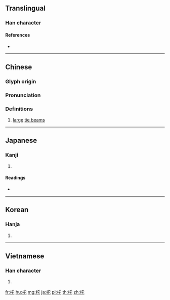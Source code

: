 {{character info/new}}
==Translingual==

===Han character===
{{Han char|rn=75|rad=木|as=05|sn=9|four=43911|canj=DJP|ids=⿰木它}}

====References====
* {{Han ref|kx=0518.040|dkj=14599|dj=0906.060|hdz=21189.030|uh=67C1|ud=26561|bh=CEFB|bd=52987}}

----

==Chinese==
{{zh-forms}}

===Glyph origin===
{{Han etym}}

===Pronunciation===
{{zh-pron
|m=duò
|c=to4,to5
|mc=y
|oc=y
|ma=
|cat=n
}}

===Definitions===
{{zh-hanzi}}

# [[large]] [[tie beam]]s

----

==Japanese==

===Kanji===
{{ja-kanji|grade=|rs=木05}}

# {{defn|lang=ja|sort=木05}}

====Readings====
* {{ja-readings|on=[[た]] (ta), [[だ]] (da)|kun=[[かじ]] (kaji)}}

----

==Korean==

===Hanja===
{{ko-hanja|hangeul=타|eumhun=|rv=ta|mr=t'a|y=tha}}

# {{defn|lang=ko|sort=木05}}

----

==Vietnamese==

===Han character===
{{vi-readings|rs=木05|hanviet=xà}}

# {{defn|lang=vi|sort=木05}}

[[fr:柁]]
[[hu:柁]]
[[mg:柁]]
[[ja:柁]]
[[pl:柁]]
[[th:柁]]
[[zh:柁]]